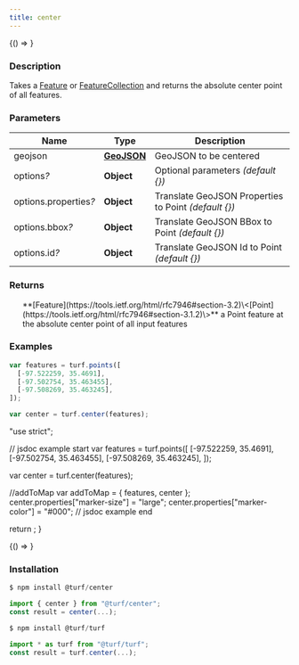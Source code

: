 ```yaml
---
title: center
---
```



<!-- Expose turf as global var for experimenting in the browser console -->

<BrowserOnly>{() => <WindowTurfGlobal turf={turf} />}</BrowserOnly>

### Description

Takes a [Feature](https://tools.ietf.org/html/rfc7946#section-3.2) or [FeatureCollection](https://tools.ietf.org/html/rfc7946#section-3.3) and returns the absolute center point of all features.

### Parameters

| Name                       | Type                                                         | Description                                            |
| -------------------------- | ------------------------------------------------------------ | ------------------------------------------------------ |
| geojson                    | **[GeoJSON](https://tools.ietf.org/html/rfc7946#section-3)** | GeoJSON to be centered                                 |
| options<i>?</i>            | **Object**                                                   | Optional parameters _(default \{\})_                   |
| options.properties<i>?</i> | **Object**                                                   | Translate GeoJSON Properties to Point _(default \{\})_ |
| options.bbox<i>?</i>       | **Object**                                                   | Translate GeoJSON BBox to Point _(default \{\})_       |
| options.id<i>?</i>         | **Object**                                                   | Translate GeoJSON Id to Point _(default \{\})_         |

### Returns

<ul>
  **[Feature](https://tools.ietf.org/html/rfc7946#section-3.2)\<[Point](https://tools.ietf.org/html/rfc7946#section-3.1.2)\>** a Point feature at the absolute center point of all input features

</ul>

### Examples

```javascript
var features = turf.points([
  [-97.522259, 35.4691],
  [-97.502754, 35.463455],
  [-97.508269, 35.463245],
]);

var center = turf.center(features);
```

  "use strict";

  // jsdoc example start
  var features = turf.points([
    [-97.522259, 35.4691],
    [-97.502754, 35.463455],
    [-97.508269, 35.463245],
  ]);

  var center = turf.center(features);

  //addToMap
  var addToMap = { features, center };
  center.properties["marker-size"] = "large";
  center.properties["marker-color"] = "#000";
  // jsdoc example end

  return <ExampleMap addToMap={addToMap} />;
}

<!-- prettier-ignore -->
<BrowserOnly>{() => <Map0 />}</BrowserOnly>

### Installation

```javascript
$ npm install @turf/center

import { center } from "@turf/center";
const result = center(...);
```

```javascript
$ npm install @turf/turf

import * as turf from "@turf/turf";
const result = turf.center(...);
```
